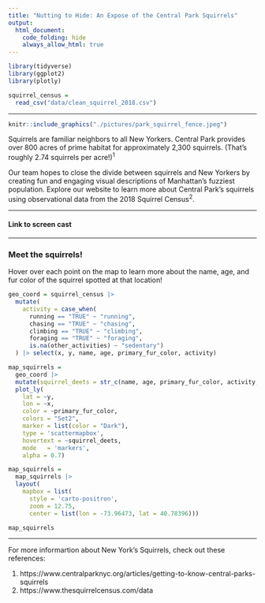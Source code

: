 ```yaml
---
title: "Nutting to Hide: An Expose of the Central Park Squirrels"
output: 
  html_document:
    code_folding: hide
    always_allow_html: true
---
```


```r
library(tidyverse)
library(ggplot2)
library(plotly)
```

```r
squirrel_census = 
  read_csv("data/clean_squirrel_2018.csv")
```

---

```r
knitr::include_graphics("./pictures/park_squirrel_fence.jpeg")
```

                                            

Squirrels are familiar neighbors to all New Yorkers. Central Park provides over 800 acres of prime habitat for approximately 2,300 squirrels. (That's roughly 2.74 squirrels per acre!)^1^

Our team hopes to close the divide between squirrels and New Yorkers by creating fun and engaging visual descriptions of Manhattan's fuzziest population. Explore our website to learn more about Central Park's squirrels using observational data from the 2018 Squirrel Census^2^. 

---

#### Link to screen cast 

---

### Meet the squirrels!
Hover over each point on the map to learn more about the name, age, and fur color of the squirrel spotted at that location!
```r
geo_coord = squirrel_census |> 
  mutate(
    activity = case_when(
      running == "TRUE" ~ "running",
      chasing == "TRUE" ~ "chasing",
      climbing == "TRUE" ~ "climbing",
      foraging == "TRUE" ~ "foraging",
      is.na(other_activities) ~ "sedentary") 
  ) |> select(x, y, name, age, primary_fur_color, activity)

map_squirrels = 
  geo_coord |> 
  mutate(squirrel_deets = str_c(name, age, primary_fur_color, activity, sep = "<br />")) |>
  plot_ly(
    lat = ~y,
    lon = ~x,
    color = ~primary_fur_color,
    colors = "Set2",
    marker = list(color = "Dark"),
    type = 'scattermapbox',
    hovertext = ~squirrel_deets,
    mode   = 'markers', 
    alpha = 0.7)

map_squirrels = 
  map_squirrels |> 
  layout(
    mapbox = list(
      style = 'carto-positron',
      zoom = 12.75,
      center = list(lon = -73.96473, lat = 40.78396))) 

map_squirrels 
```





---


For more informartion about New York's Squirrels, check out these references: 

1. https://www.centralparknyc.org/articles/getting-to-know-central-parks-squirrels
2. https://www.thesquirrelcensus.com/data



